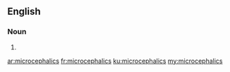 ==English==

===Noun===
{{head|en|plural}}

# {{plural of|microcephalic|lang=en}}

[[ar:microcephalics]]
[[fr:microcephalics]]
[[ku:microcephalics]]
[[my:microcephalics]]